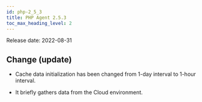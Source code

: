 ```yaml
---
id: php-2_5_3
title: PHP Agent 2.5.3
toc_max_heading_level: 2
---
```



Release date: 2022-08-31

## Change (update)

-   Cache data initialization has been changed from 1-day interval to 1-hour interval. 

-   It briefly gathers data from the Cloud environment.
